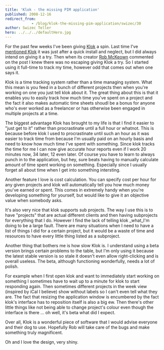 ```yaml
---
title: 'Klok - the missing PIM application'
published: 2008-12-16
redirect_from: 
            - /blog/klok-the-missing-pim-application/swizec/30
author: Swizec Teller
hero: ../../../defaultHero.jpg
---
```

For the past few weeks I've been giving [Klok](http://klok.mcgraphix.com/klok/index.htm) a spin. Last time I've [mentioned Klok](http://swizec.com/blog/five-reasons-a-developer-should-avoid-adobe-air/2/397) it was just after a quick install and neglect, but I did always intend on giving it a try. Then when its creator [Rob McKeown](http://agileui.blogspot.com/) commented on the post I knew there was no escaping giving Klok a try. So I started using it full-time to track my time, however odd that comes out when one says it.

Klok is a time tracking system rather than a time managing system. What this mean is you feed in a bunch of different projects then when you're working on one you just tell klok about it. The great thing about this is that it enables you to easily track how much time you've spent on a project and the fact it also makes automatic time sheets shoudl be a bonus for anyone who's ever worked as a freelancer or has otherwise been engaged in multiple projects at a time.

The biggest advantage Klok has brought to my life is that I find it easier to "just get to it" rather than procrastinate until a full hour or whatnot. This is because before klok I used to procrastinate until such an hour as it was easier to track time from because I'm usually paid on an hourly basis and need to know how much time I've spent with something. Since klok tracks the time for me I can now give accurate hour reports even if I work 20 minutes now, 34 later, 12 even later. Of course you have to learn to always punch in to the application, but hey, sure beats having to manually calculate amount of time spent working on something. Especially since I usually forget all about time when I get into something intersting.

Another feature I love is cost calculation. You can specify cost per hour for any given projects and klok will automatically tell you how much money you've earned or spent. This comes in extremely handy when you're developing something for yourself, but would like to give it an objective value when somebody asks.

It's also very nice that klok supports sub projects. The way I use this is to have "projects" that are actual different clients and then having subprojects for everything that I do. However I find the lack of telling klok _what_I'm doing to be a large fault. There are many situations when I need to have a list of things I did for a certain project, but it would be a waste of time and resources to have every little thing listed as a subproject.

Another thing that bothers me is how slow Klok is. I understand using a beta version brings certain problems to the table, but I'm only using it because the latest stable version is so stale it doesn't even allow right-clicking and is overall useless. The beta, although functioning wonderfully, needs a lot of polish.

For example when I first open klok and want to immediately start working on something I sometimes have to wait up to a minute for klok to start responding again. Then sometimes different projects in the week view (inspired by iCal I believe) show without labels so I can't even tell what they are. The fact that resizing the application window is encumbered by the fact klok's interface has to reposition itself is also a big ew. Then there's other little things like not being able to change project's colour even though the interface is there ... oh well, it's beta what did I expect.

Over all, Klok is a wonderful piece of software that I would advise everyone and their dog to use. Hopefully Rob will take care of the bugs and make something truly magnificent.

Oh and I love the design, very shiny.